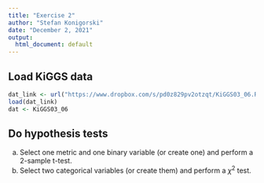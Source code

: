 ```yaml
---
title: "Exercise 2"
author: "Stefan Konigorski"
date: "December 2, 2021"
output:
  html_document: default
---
```


## Load KiGGS data

```r
dat_link <- url("https://www.dropbox.com/s/pd0z829pv2otzqt/KiGGS03_06.RData?dl=1")
load(dat_link)
dat <- KiGGS03_06
```

## Do hypothesis tests

a) Select one metric and one binary variable (or create one) and perform a 2-sample t-test.
b) Select two categorical variables (or create them) and perform a $\chi^2$ test.	
